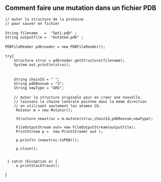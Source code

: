 == Comment faire une mutation dans un fichier PDB ==

<java>
 // muter la structure de la proteine
 // pour sauver en fichier
 
 String filename   =  "5pti.pdb" ;
 String outputfile =  "mutated.pdb" ;
 
 PDBFileReader pdbreader = new PDBFileReader();
 
 try{
     Structure struc = pdbreader.getStructure(filename);
     System.out.println(struc);
 
 
     String chainId = " ";
     String pdbResnum = "3";
     String newType = "ARG";
 
     // muter la structure originale pour en creer une nouvelle.
     // laissons la chaine laterale pointee dans la meme direction
     // en utilisant seulement les atomes Cb.
      Mutator m = new Mutator();

      Structure newstruc = m.mutate(struc,chainId,pdbResnum,newType);
  
      FileOutputStream out= new FileOutputStream(outputfile); 
      PrintStream p =  new PrintStream( out );
  
      p.println (newstruc.toPDB());
  
      p.close();
  
  
  } catch (Exception e) {
      e.printStackTrace();
} 
</java>